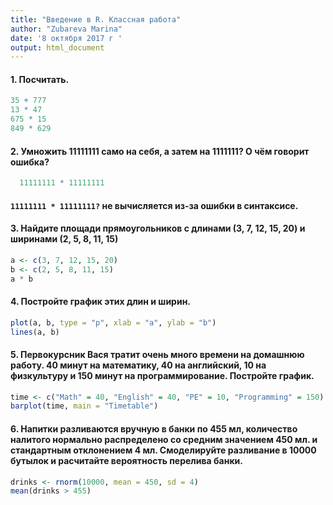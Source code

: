 ```yaml
---
title: "Введение в R. Классная работа"
author: "Zubareva Marina"
date: '8 октября 2017 г '
output: html_document
---
```


#### 1. Посчитать.

``` r
35 + 777  
13 * 47  
675 * 15  
849 * 629

```

#### 2. Умножить 11111111 само на себя, а затем на 1111111? О чём говорит ошибка?

``` r
  11111111 * 11111111  
```

#### `11111111 * 11111111?` не вычисляется из-за ошибки в синтаксисе.

#### 3. Найдите площади прямоугольников с длинами (3, 7, 12, 15, 20) и ширинами (2, 5, 8, 11, 15)

```r
a <- c(3, 7, 12, 15, 20)
b <- c(2, 5, 8, 11, 15)
a * b
```

#### 4. Постройте график этих длин и ширин.

```r
plot(a, b, type = "p", xlab = "a", ylab = "b")
lines(a, b)
```

#### 5. Первокурсник Вася тратит очень много времени на домашнюю работу. 40 минут на математику, 40 на английский, 10 на физкультуру и 150 минут на программирование. Постройте график.

```r
time <- c("Math" = 40, "English" = 40, "PE" = 10, "Programming" = 150)
barplot(time, main = "Timetable")
```



#### 6. Напитки разливаются вручную в банки по 455 мл, количество налитого нормально распределено со средним значением 450 мл. и стандартным отклонением 4 мл. Смоделируйте разливание в 10000 бутылок и расчитайте вероятность перелива банки.

```r
drinks <- rnorm(10000, mean = 450, sd = 4)
mean(drinks > 455)
```
